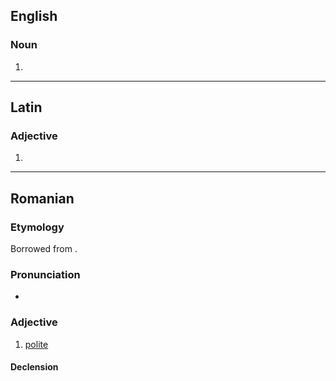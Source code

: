 {{also|políticos}}
==English==

===Noun===
{{head|en|noun form}}

# {{plural of|politico|lang=en}}

----

==Latin==

===Adjective===
{{la-adj-form|polīticōs}}

# {{inflection of|polīticus||acc|m|p|lang=la}}

----

==Romanian==

===Etymology===
Borrowed from {{bor|ro|el|πολιτικός}}.

===Pronunciation===
* {{IPA|/ˌpo.li.tiˈkos/|lang=ro}}

===Adjective===
{{ro-adj|f=politicoasă}}

# [[polite]]
#: {{syn|ro|cuviincios|decent|respectuos}}

====Declension====
{{ro-decl-adj|f=politicoasă}}